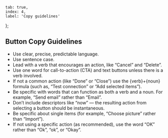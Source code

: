    tab: true,
    index: 4,
    label: 'Copy guidelines'
};

## Button Copy Guidelines

-   Use clear, precise, predictable language.
-   Use sentence case.
-   Lead with a verb that encourages an action, like “Cancel” and “Delete”.
-   Use one word for call-to-action (CTA) and text buttons unless there is a verb involved.
-   If not a common action (like “Done” or “Close”) use the {verb}+{noun} formula (such as, “Test connection” or “Add selected items”).
-   Be specific with words that can function as both a verb and a noun. For example, “Send email” rather than “Email”.
-   Don’t include descriptors like “now” –– the resulting action from selecting a button should be instantaneous.
-   Be specific about single items (for example, “Choose picture” rather than “Import”).
-   If not using a specific action (as recommended), use the word “OK” rather than “Ok”, “ok”, or “Okay”.
